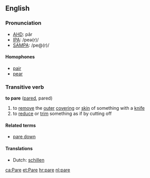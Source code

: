 ==English==
===Pronunciation===
*[[w:AHD|AHD]]: pâr
*[[w:IPA|IPA]]: /peə(r)/
*[[w:SAMPA|SAMPA]]: /pe@(r)/

====Homophones====
*[[pair]]
*[[pear]]

===Transitive verb===
'''to pare''' ([[pared]], pared)
#to [[remove]] the [[outer]] [[covering]] or [[skin]] of something with a [[knife]]
#to [[reduce]] or [[trim]] something as if by cutting off

====Related terms====
*[[pare down]]

====Translations====
*Dutch: [[schillen]]

[[ca:Pare]]
[[et:Pare]]
[[hr:pare]]
[[nl:pare]]